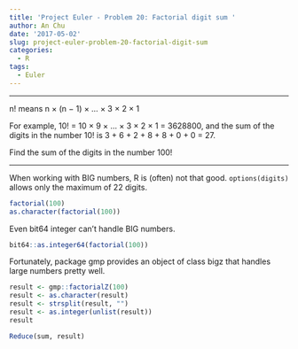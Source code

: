 ```yaml
---
title: 'Project Euler - Problem 20: Factorial digit sum '
author: An Chu
date: '2017-05-02'
slug: project-euler-problem-20-factorial-digit-sum
categories:
  - R
tags:
  - Euler
---
```


---

n! means n × (n − 1) × ... × 3 × 2 × 1

For example, 10! = 10 × 9 × ... × 3 × 2 × 1 = 3628800, and the sum of the digits
in the number 10! is 3 + 6 + 2 + 8 + 8 + 0 + 0 = 27.

Find the sum of the digits in the number 100!

---

When working with BIG numbers, R is (often) not that good. `options(digits)`
allows only the maximum of 22 digits.


```r
factorial(100)
as.character(factorial(100))
```

Even bit64 integer can't handle BIG numbers.

```r
bit64::as.integer64(factorial(100))
```

Fortunately, package gmp provides an object of class bigz that handles large
numbers pretty well.

```r
result <- gmp::factorialZ(100)
result <- as.character(result)
result <- strsplit(result, "")
result <- as.integer(unlist(result))
result
```

```r
Reduce(sum, result)
```
